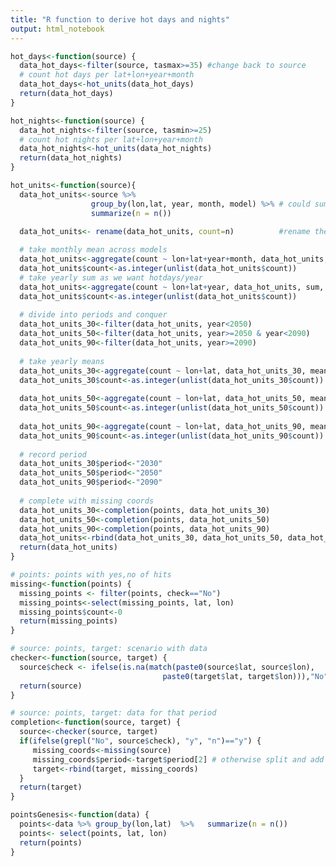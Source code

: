 ```yaml
---
title: "R function to derive hot days and nights"
output: html_notebook
---
```





```r
hot_days<-function(source) {
  data_hot_days<-filter(source, tasmax>=35) #change back to source
  # count hot days per lat+lon+year+month
  data_hot_days<-hot_units(data_hot_days)
  return(data_hot_days)
}

hot_nights<-function(source) {
  data_hot_nights<-filter(source, tasmin>=25) 
  # count hot nights per lat+lon+year+month
  data_hot_nights<-hot_units(data_hot_nights)  
  return(data_hot_nights)
}

hot_units<-function(source){
  data_hot_units<-source %>% 
                  group_by(lon,lat, year, month, model) %>% # could summarize per year here already
                  summarize(n = n())

  data_hot_units<- rename(data_hot_units, count=n)          #rename the column to "count"
  
  # take monthly mean across models
  data_hot_units<-aggregate(count ~ lon+lat+year+month, data_hot_units, mean, na.rm=TRUE)
  data_hot_units$count<-as.integer(unlist(data_hot_units$count))     
  # take yearly sum as we want hotdays/year
  data_hot_units<-aggregate(count ~ lon+lat+year, data_hot_units, sum, na.rm=TRUE)
  data_hot_units$count<-as.integer(unlist(data_hot_units$count)) 
  
  # divide into periods and conquer
  data_hot_units_30<-filter(data_hot_units, year<2050)
  data_hot_units_50<-filter(data_hot_units, year>=2050 & year<2090) 
  data_hot_units_90<-filter(data_hot_units, year>=2090)
  
  # take yearly means
  data_hot_units_30<-aggregate(count ~ lon+lat, data_hot_units_30, mean, na.RM=TRUE) 
  data_hot_units_30$count<-as.integer(unlist(data_hot_units_30$count))                    
  
  data_hot_units_50<-aggregate(count ~ lon+lat, data_hot_units_50, mean, na.RM=TRUE)
  data_hot_units_50$count<-as.integer(unlist(data_hot_units_50$count))
  
  data_hot_units_90<-aggregate(count ~ lon+lat, data_hot_units_90, mean, na.RM=TRUE)
  data_hot_units_90$count<-as.integer(unlist(data_hot_units_90$count))                   
  
  # record period
  data_hot_units_30$period<-"2030"
  data_hot_units_50$period<-"2050"
  data_hot_units_90$period<-"2090"
  
  # complete with missing coords
  data_hot_units_30<-completion(points, data_hot_units_30)
  data_hot_units_50<-completion(points, data_hot_units_50)
  data_hot_units_90<-completion(points, data_hot_units_90)
  data_hot_units<-rbind(data_hot_units_30, data_hot_units_50, data_hot_units_90)
  return(data_hot_units)
}

# points: points with yes,no of hits
missing<-function(points) {
  missing_points <- filter(points, check=="No") 
  missing_points<-select(missing_points, lat, lon)
  missing_points$count<-0
  return(missing_points)
}

# source: points, target: scenario with data
checker<-function(source, target) {
  source$check <- ifelse(is.na(match(paste0(source$lat, source$lon),  
                                  paste0(target$lat, target$lon))),"No", "Yes")
  return(source)
}

# source: points, target: data for that period
completion<-function(source, target) { 
  source<-checker(source, target)
  if(ifelse(grepl("No", source$check), "y", "n")=="y") {
     missing_coords<-missing(source)
     missing_coords$period<-target$period[2] # otherwise split and add into the units part
     target<-rbind(target, missing_coords)    
  }
  return(target)
}

pointsGenesis<-function(data) {
  points<-data %>% group_by(lon,lat)  %>%   summarize(n = n())
  points<- select(points, lat, lon)
  return(points)
}
```
